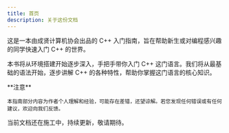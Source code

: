 ```yaml
---
title: 首页
description: 关于这份文档
---
```



这是一本由成贤计算机协会出品的 C++ 入门指南，旨在帮助新生或对编程感兴趣的同学快速入门 C++ 的世界。

本书将从环境搭建开始逐步深入，手把手带你入门 C++ 这门语言。我们将从最基础的语法开始，逐步讲解 C++ 的各种特性，帮助你掌握这门语言的核心知识。

<Callout type="warn">
    **注意**

    本指南部分内容为作者个人理解和经验，可能存在差错，还望谅解。若您发现任何错误或有任何建议，欢迎向我们反馈。
</Callout>

当前文档还在施工中，持续更新，敬请期待。
